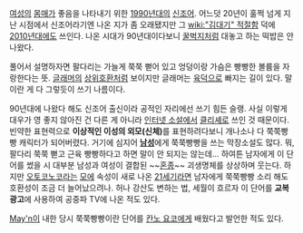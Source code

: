 [[여성]]의 [[몸매]]가 좋음을 나타내기 위한 [[1990년대]]의 [[신조어]]. 어느덧 20년이 훌쩍 넘게 지난 시점에서 신조어라기엔 나온 지가 좀 오래됐지만 그 [[wiki:"김대기" 적절함]] 덕에 [[2010년대]]에도 쓰인다. 나온 시대가 90년대이다보니 [[꿀벅지]]처럼 대놓고 하는 떡밥은 안 나왔다.

풀어서 설명하자면 팔다리는 가늘게 쭉쭉 뻗어 있고 엉덩이랑 가슴은 빵빵한 볼륨을 자랑한다는 뜻. [[글래머]]의 [[상위호환]]처럼 보이지만 글래머는 [[육덕]]으로 빠지는 길이 있다. 말이란 게 다 그렇듯이 쓰기 나름이다.

90년대에 나왔다 해도 신조어 출신이라 공적인 자리에선 쓰기 힘든 슬랭. 사실 이렇게 대우가 영 좋지 않아진 건 다른 게 아니라 [[인터넷 소설]]에서 [[클리셰]]로 쓰인 것 때문이다. 빈약한 표현력으로 '''이상적인 이성의 외모(신체)'''를 표현하려다보니 개나소나 다 쭉쭉빵빵 캐릭터가 되어버렸다. 거기에 심지어 '''[[남성]]'''에게 쭉쭉빵빵을 쓰는 막장소설도 많다. 뭐, 팔다리 쭉쭉 뻗고 근육 빵빵하다고 하면 말이 안 되지는 않는데... 하여튼 남자에게 이 단어를 썼을 시 대부분 남성과 여성이 결합된 ~~[[혼종]]~~ 괴생명체를 상상하며 웃는다. 하지만 [[오토코노코]]라는 [[모에]] 속성이 새로 나온 [[21세기]]라면 남자에게 쭉쭉빵빵 소리 해도 호환성이 조금 더 늘어났으려나. 허나 강산도 변하는 법, 세월이 흐르자 이 단어를 '''교복광고'''에 사용하여 공중파 TV에 나온 적도 있다.

[[May'n]]이 내한 당시 쭉쭉빵빵이란 단어를 [[칸노 요코]]에게 배웠다고 발언한 적도 있다.
